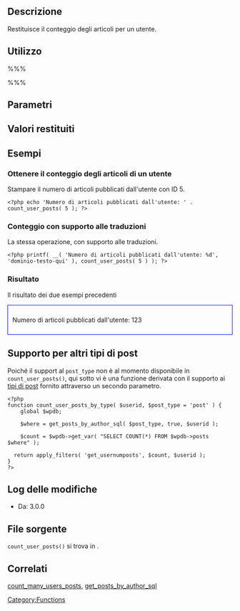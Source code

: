 {{Languages|
{{en|Function Reference/count_user_posts}}
{{it|Riferimento funzioni/count_user_posts}}
}}

== Descrizione ==

Restituisce il conteggio degli articoli per un utente.

== Utilizzo ==

%%%<?php $user_post_count = count_user_posts( $userid ); ?>%%%

== Parametri ==

{{it:Parameter|$userid|integer|L'ID dell'utente di cui conteggiare gli articoli.}}

== Valori restituiti ==

{{it:Return||integer|Numero di articoli che l'utente ha pubblicato.}}

== Esempi ==


=== Ottenere il conteggio degli articoli di un utente ===
Stampare il numero di articoli pubblicati dall'utente con ID 5.

<pre><?php echo 'Numero di articoli pubblicati dall'utente: ' . count_user_posts( 5 ); ?></pre>

=== Conteggio con supporto alle traduzioni ===
La stessa operazione, con supporto alle traduzioni.

<pre><?php printf( __( 'Numero di articoli pubblicati dall'utente: %d', 'dominio-testo-qui' ), count_user_posts( 5 ) ); ?></pre>

=== Risultato ===
Il risultato dei due esempi precedenti
<div style="border:1px solid blue;padding:10px">Numero di articoli pubblicati dall'utente: 123</div>

== Supporto per altri tipi di post ==

Poiché il support al <tt>post_type</tt> non è al momento disponibile in <tt>count_user_posts()</tt>, qui sotto vi è una funzione derivata con il supporto ai [[it:Tipi_di_post|tipi di post]] fornito attraverso un secondo parametro.

<pre>
<?php
function count_user_posts_by_type( $userid, $post_type = 'post' ) {
	global $wpdb;

	$where = get_posts_by_author_sql( $post_type, true, $userid );

	$count = $wpdb->get_var( "SELECT COUNT(*) FROM $wpdb->posts $where" );

  return apply_filters( 'get_usernumposts', $count, $userid );
}
?>
</pre>

== Log delle modifiche ==

* Da: 3.0.0

== File sorgente ==

<tt>count_user_posts()</tt> si trova in {{Trac|wp-includes/user.php}}.

== Correlati ==

[[it:Riferimento_funzioni/count_many_users_posts|count_many_users_posts]],
[[Function_Reference/get_posts_by_author_sql|get_posts_by_author_sql]]

{{it:Tag Footer}}

[[Category:Functions]]